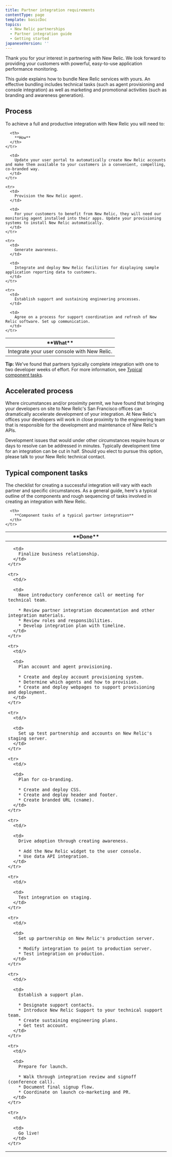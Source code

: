 ```yaml
---
title: Partner integration requirements
contentType: page
template: basicDoc
topics:
  - New Relic partnerships
  - Partner integration guide
  - Getting started
japaneseVersion: ''
---
```


Thank you for your interest in partnering with New Relic. We look forward to providing your customers with powerful, easy-to-use application performance monitoring.

This guide explains how to bundle New Relic services with yours. An effective bundling includes technical tasks (such as agent provisioning and console integration) as well as marketing and promotional activities (such as branding and awareness generation).

## Process

To achieve a full and productive integration with New Relic you will need to:

<Table>
  <thead>
    <tr>
      <th width={200}>
        **What**
      </th>

      <th>
        **How**
      </th>
    </tr>
  </thead>

  <tbody>
    <tr>
      <td>
        Integrate your user console with New Relic.
      </td>

      <td>
        Update your user portal to automatically create New Relic accounts and make them available to your customers in a convenient, compelling, co-branded way.
      </td>
    </tr>

    <tr>
      <td>
        Provision the New Relic agent.
      </td>

      <td>
        For your customers to benefit from New Relic, they will need our monitoring agent installed into their apps. Update your provisioning systems to install New Relic automatically.
      </td>
    </tr>

    <tr>
      <td>
        Generate awareness.
      </td>

      <td>
        Integrate and deploy New Relic facilities for displaying sample application reporting data to customers.
      </td>
    </tr>

    <tr>
      <td>
        Establish support and sustaining engineering processes.
      </td>

      <td>
        Agree on a process for support coordination and refresh of New Relic software. Set up communication.
      </td>
    </tr>
  </tbody>
</Table>

**Tip:** We've found that partners typically complete integration with one to two developer weeks of effort. For more information, see [Typical component tasks](#tasks).

## Accelerated process

Where circumstances and/or proximity permit, we have found that bringing your developers on site to New Relic's San Francisco offices can dramatically accelerate development of your integration. At New Relic's offices your developers will work in close proximity to the engineering team that is responsible for the development and maintenance of New Relic's APIs.

Development issues that would under other circumstances require hours or days to resolve can be addressed in minutes. Typically development time for an integration can be cut in half. Should you elect to pursue this option, please talk to your New Relic technical contact.

## Typical component tasks

The checklist for creating a successful integration will vary with each partner and specific circumstances. As a general guide, here's a typical outline of the components and rough sequencing of tasks involved in creating an integration with New Relic.

<Table>
  <thead>
    <tr>
      <th width={75}>
        **Done**
      </th>

      <th>
        **Component tasks of a typical partner integration**
      </th>
    </tr>
  </thead>

  <tbody>
    <tr>
      <td/>

      <td>
        Finalize business relationship.
      </td>
    </tr>

    <tr>
      <td/>

      <td>
        Have introductory conference call or meeting for technical team.

        * Review partner integration documentation and other integration materials.
        * Review roles and responsibilities.
        * Develop integration plan with timeline.
      </td>
    </tr>

    <tr>
      <td/>

      <td>
        Plan account and agent provisioning.

        * Create and deploy account provisioning system.
        * Determine which agents and how to provision.
        * Create and deploy webpages to support provisioning and deployment.
      </td>
    </tr>

    <tr>
      <td/>

      <td>
        Set up test partnership and accounts on New Relic's staging server.
      </td>
    </tr>

    <tr>
      <td/>

      <td>
        Plan for co-branding.

        * Create and deploy CSS.
        * Create and deploy header and footer.
        * Create branded URL (cname).
      </td>
    </tr>

    <tr>
      <td/>

      <td>
        Drive adoption through creating awareness.

        * Add the New Relic widget to the user console.
        * Use data API integration.
      </td>
    </tr>

    <tr>
      <td/>

      <td>
        Test integration on staging.
      </td>
    </tr>

    <tr>
      <td/>

      <td>
        Set up partnership on New Relic's production server.

        * Modify integration to point to production server.
        * Test integration on production.
      </td>
    </tr>

    <tr>
      <td/>

      <td>
        Establish a support plan.

        * Designate support contacts.
        * Introduce New Relic Support to your technical support team.
        * Create sustaining engineering plans.
        * Get test account.
      </td>
    </tr>

    <tr>
      <td/>

      <td>
        Prepare for launch.

        * Walk through integration review and signoff (conference call).
        * Document final signup flow.
        * Coordinate on launch co-marketing and PR.
      </td>
    </tr>

    <tr>
      <td/>

      <td>
        Go live!
      </td>
    </tr>
  </tbody>
</Table>
